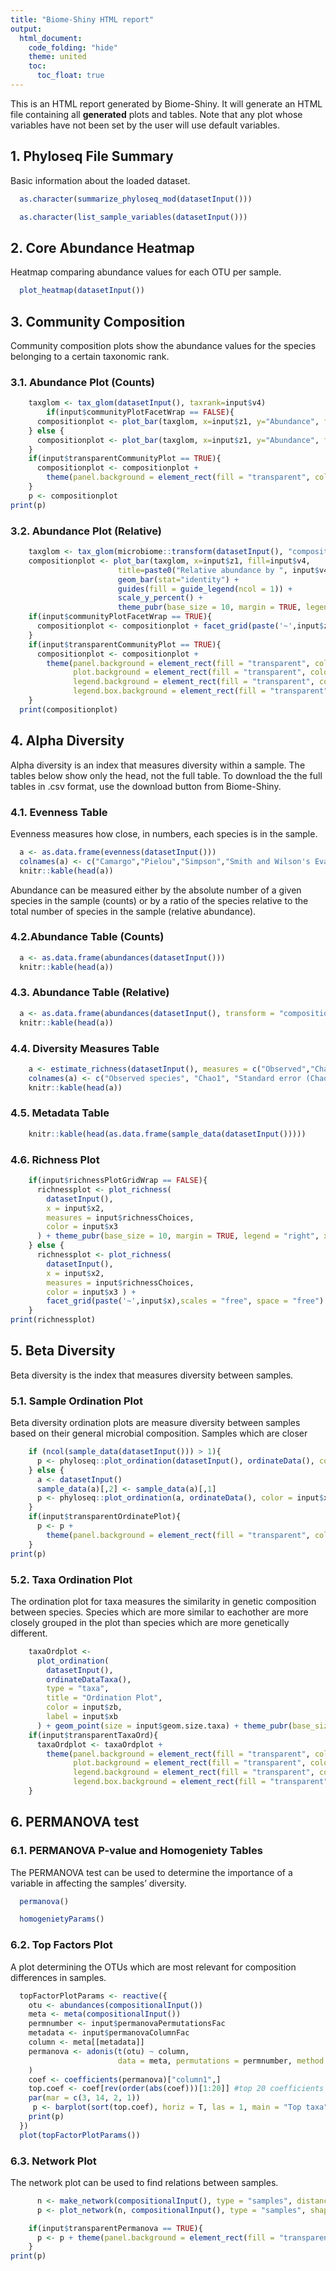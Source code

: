 ```yaml
---
title: "Biome-Shiny HTML report"
output:
  html_document:
    code_folding: "hide"
    theme: united
    toc: 
      toc_float: true
---
```


This is an HTML report generated by Biome-Shiny. It will generate an HTML file containing all **generated** plots and tables. Note that any plot whose variables have not been set by the user will use default variables.


## 1. Phyloseq File Summary

Basic information about the loaded dataset.

```r
  as.character(summarize_phyloseq_mod(datasetInput()))
```

```r
  as.character(list_sample_variables(datasetInput()))
```


## 2. Core Abundance Heatmap

Heatmap comparing abundance values for each OTU per sample.

```r
  plot_heatmap(datasetInput())
``` 

## 3. Community Composition

Community composition plots show the abundance values for the species belonging to a certain taxonomic rank. 

### 3.1. Abundance Plot (Counts)

```r
    taxglom <- tax_glom(datasetInput(), taxrank=input$v4)
        if(input$communityPlotFacetWrap == FALSE){
      compositionplot <- plot_bar(taxglom, x=input$z1, y="Abundance", fill=input$v4, title=paste0("Abundance by ", input$v4, " in ", input$z1))  + geom_bar(stat="identity") + theme_pubr(base_size = 10, margin = TRUE, legend = "right", x.text.angle = 90) + rremove("xlab") + rremove("ylab")
    } else {
      compositionplot <- plot_bar(taxglom, x=input$z1, y="Abundance", fill=input$v4, title=paste0("Abundance by ", input$v4, " in ", input$z1))  + geom_bar(stat="identity") + theme_pubr(base_size = 10, margin = TRUE, legend = "right", x.text.angle = 90) + facet_grid(paste('~',input$z2), scales = "free", space = "free") + rremove("xlab") + rremove("ylab")
    }
    if(input$transparentCommunityPlot == TRUE){
      compositionplot <- compositionplot +
        theme(panel.background = element_rect(fill = "transparent", colour = NA), plot.background = element_rect(fill = "transparent", colour = NA), legend.background = element_rect(fill = "transparent", colour = NA), legend.box.background = element_rect(fill = "transparent", colour = NA))
    }
    p <- compositionplot
print(p)
```

### 3.2. Abundance Plot (Relative)

```r
    taxglom <- tax_glom(microbiome::transform(datasetInput(), "compositional"), taxrank=input$v4)
    compositionplot <- plot_bar(taxglom, x=input$z1, fill=input$v4, 
                        title=paste0("Relative abundance by ", input$v4, " in ", input$z1))  +  
                        geom_bar(stat="identity") +
                        guides(fill = guide_legend(ncol = 1)) +
                        scale_y_percent() +
                        theme_pubr(base_size = 10, margin = TRUE, legend = "right", x.text.angle = 90)
    if(input$communityPlotFacetWrap == TRUE){
      compositionplot <- compositionplot + facet_grid(paste('~',input$z2),scales = "free", space = "free")
    }
    if(input$transparentCommunityPlot == TRUE){
      compositionplot <- compositionplot +
        theme(panel.background = element_rect(fill = "transparent", colour = NA), 
              plot.background = element_rect(fill = "transparent", colour = NA), 
              legend.background = element_rect(fill = "transparent", colour = NA), 
              legend.box.background = element_rect(fill = "transparent", colour = NA))
    }
  print(compositionplot)
```

## 4. Alpha Diversity

Alpha diversity is an index that measures diversity within a sample.
The tables below show only the head, not the full table. To download the the full tables in .csv format, use the download button from Biome-Shiny.


### 4.1. Evenness Table

Evenness measures how close, in numbers, each species is in the sample.

```r
  a <- as.data.frame(evenness(datasetInput()))
  colnames(a) <- c("Camargo","Pielou","Simpson","Smith and Wilson's Evar","Bulla")
  knitr::kable(head(a))
```

Abundance can be measured either by the absolute number of a given species in the sample (counts) or by a ratio of the species relative to the total number of species in the sample (relative abundance).

### 4.2.Abundance Table (Counts)

```r
  a <- as.data.frame(abundances(datasetInput()))
  knitr::kable(head(a))
```

### 4.3. Abundance Table (Relative)

```r
  a <- as.data.frame(abundances(datasetInput(), transform = "compositional"))
  knitr::kable(head(a))
```

### 4.4. Diversity Measures Table

```r
    a <- estimate_richness(datasetInput(), measures = c("Observed","Chao1","Ace","Shannon","Simpson","InvSimpson","Fisher"))
    colnames(a) <- c("Observed species", "Chao1", "Standard error (Chao1)", "ACE", "Standard error (ACE)", "Shannon's diversity index","Simpson's diversity index","Inverse Simpson","Fisher's alpha")
    knitr::kable(head(a))
```

### 4.5. Metadata Table

```r
    knitr::kable(head(as.data.frame(sample_data(datasetInput()))))
```

### 4.6. Richness Plot

```r
    if(input$richnessPlotGridWrap == FALSE){
      richnessplot <- plot_richness(
        datasetInput(),
        x = input$x2,
        measures = input$richnessChoices,
        color = input$x3
      ) + theme_pubr(base_size = 10, margin = TRUE, legend = "right", x.text.angle = 90)
    } else {
      richnessplot <- plot_richness(
        datasetInput(),
        x = input$x2,
        measures = input$richnessChoices,
        color = input$x3 ) +
        facet_grid(paste('~',input$x),scales = "free", space = "free") + theme_pubr(base_size = 10, margin = TRUE, legend = "right", x.text.angle = 90)
    }
print(richnessplot)
```


## 5. Beta Diversity

Beta diversity is the index that measures diversity between samples.

### 5.1. Sample Ordination Plot

Beta diversity ordination plots are measure diversity between samples based on their general microbial composition. Samples which are closer 

```r
    if (ncol(sample_data(datasetInput())) > 1){
      p <- phyloseq::plot_ordination(datasetInput(), ordinateData(), color = input$xb, label = NULL ) + geom_point(size = input$geom.size) + theme_pubr(base_size = 10, margin = TRUE, legend = "right")
    } else {
      a <- datasetInput()
      sample_data(a)[,2] <- sample_data(a)[,1]
      p <- phyloseq::plot_ordination(a, ordinateData(), color = input$xb, label = NULL ) + geom_point(size = input$geom.size) + theme_pubr(base_size = 10, margin = TRUE, legend = "right")
    }
    if(input$transparentOrdinatePlot){
      p <- p +
        theme(panel.background = element_rect(fill = "transparent", colour = NA), plot.background = element_rect(fill = "transparent", colour = NA), legend.background = element_rect(fill = "transparent", colour = NA), legend.box.background = element_rect(fill = "transparent", colour = NA))
    }
print(p)
```

### 5.2. Taxa Ordination Plot

The ordination plot for taxa measures the similarity in genetic composition between species. Species which are more similar to eachother are more closely grouped in the plot than species which are more genetically different.

```r
    taxaOrdplot <-
      plot_ordination(
        datasetInput(),
        ordinateDataTaxa(),
        type = "taxa",
        title = "Ordination Plot",
        color = input$zb,
        label = input$xb
      ) + geom_point(size = input$geom.size.taxa) + theme_pubr(base_size = 10, margin = TRUE, legend = "right")
    if(input$transparentTaxaOrd){
      taxaOrdplot <- taxaOrdplot +
        theme(panel.background = element_rect(fill = "transparent", colour = NA), 
              plot.background = element_rect(fill = "transparent", colour = NA), 
              legend.background = element_rect(fill = "transparent", colour = NA), 
              legend.box.background = element_rect(fill = "transparent", colour = NA))
    }

```

## 6. PERMANOVA test

### 6.1. PERMANOVA P-value and Homogeniety Tables ##

The PERMANOVA test can be used to determine the importance of a variable in affecting the samples' diversity. 

```r
  permanova()
```

```r
  homogenietyParams()
```

### 6.2. Top Factors Plot

A plot determining the OTUs which are most relevant for composition differences in samples.

```r
  topFactorPlotParams <- reactive({
    otu <- abundances(compositionalInput())
    meta <- meta(compositionalInput())
    permnumber <- input$permanovaPermutationsFac
    metadata <- input$permanovaColumnFac
    column <- meta[[metadata]]
    permanova <- adonis(t(otu) ~ column,
                        data = meta, permutations = permnumber, method = "bray"
    )
    coef <- coefficients(permanova)["column1",]
    top.coef <- coef[rev(order(abs(coef)))[1:20]] #top 20 coefficients
    par(mar = c(3, 14, 2, 1))
     p <- barplot(sort(top.coef), horiz = T, las = 1, main = "Top taxa")
    print(p)
  })
  plot(topFactorPlotParams())
```

### 6.3. Network Plot

The network plot can be used to find relations between samples. 

```r
      n <- make_network(compositionalInput(), type = "samples", distance = input$permanovaDistanceMethodNet, max.dist = 0.2)
      p <- plot_network(n, compositionalInput(), type = "samples", shape = input$permanovaMetaShapeNet, color = input$permanovaMetadataNet, line_weight = 0.4)

    if(input$transparentPermanova == TRUE){
      p <- p + theme(panel.background = element_rect(fill = "transparent", colour = NA), plot.background = element_rect(fill = "transparent", colour = NA), legend.background = element_rect(fill = "transparent", colour = NA), legend.box.background = element_rect(fill = "transparent", colour = NA))
    }
print(p)
```

